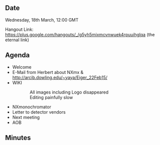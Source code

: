 ==Date==

Wednesday, 18th March, 12:00 GMT

Hangout Link: https://plus.google.com/hangouts/_/g5yh5mixmcvnwuek4rpuuihglqa (the eternal link)

==Agenda==

* Welcome
* E-Mail from Herbert about NXmx & http://arcib.dowling.edu/~yaya/Eiger_22Feb15/
* WIKI 
:: All images including Logo disappeared
:: Editing painfully slow
* NXmonochromator
* Letter to detector vendors
* Next meeting
* AOB

==Minutes==